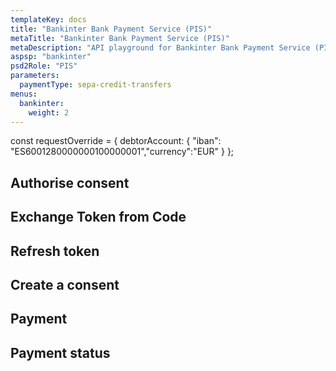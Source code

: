 ```yaml
---
templateKey: docs
title: "Bankinter Bank Payment Service (PIS)"
metaTitle: "Bankinter Bank Payment Service (PIS)"
metaDescription: "API playground for Bankinter Bank Payment Service (PIS)"
aspsp: "bankinter"
psd2Role: "PIS"
parameters:
  paymentType: sepa-credit-transfers
menus:
  bankinter: 
    weight: 2
---
```




const requestOverride = {
  debtorAccount: {
    "iban": "ES6001280000000100000001","currency":"EUR"
  }
};



  <step>

  ## Authorise consent

  <AuthoriseStep/>
  </step>
  <step>

  ## Exchange Token from Code

  <CreateToken/>
  </step>
  <step>

  ## Refresh token

  <RefreshToken/>
  </step>
  <step>

  ## Create a consent

  <StepInitiatePayment requestOverride={requestOverride} />
  </step>
  <step>

  ## Payment

  <StepPayment/>
  </step>
  <step>

  ## Payment status

  <StepPaymentStatus/>
  </step>


